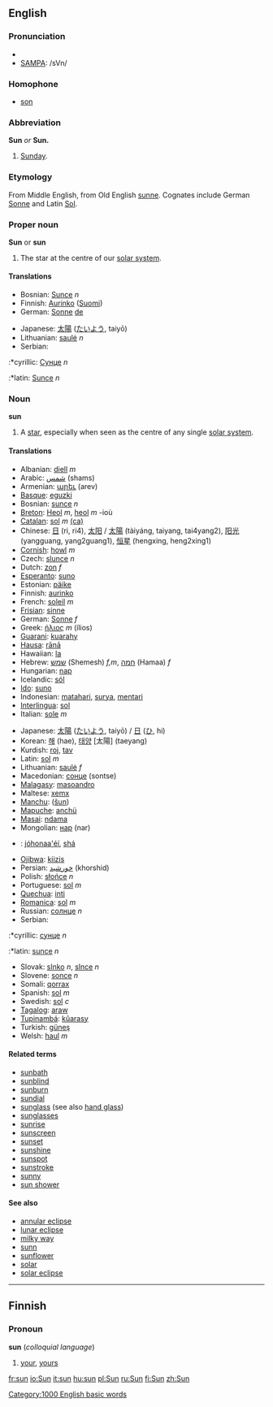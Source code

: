 ==English==
===Pronunciation===
*{{AHD|/sŭn/}}
*[[SAMPA]]: /sVn/
===Homophone===
*[[son]]
===Abbreviation===
'''Sun''' ''or'' '''Sun.'''
# [[Sunday]].

===Etymology===
From Middle English, from Old English [[sunne]]. Cognates include German [[Sonne]] and Latin [[Sol]].
===Proper noun===
'''Sun''' or '''sun'''
# The star at the centre of our [[solar system]].
====Translations====
{{top}}
*Bosnian: [[Sunce]] ''n''
*Finnish: [[Aurinko]] ([[:fi:Aurinko|Suomi]])
*German: [[Sonne]] [[:de:Sonne|de]]
{{mid}}
*Japanese: [[太陽]] ([[たいよう]], taiyō)
*Lithuanian: [[saulė]] ''n''
*Serbian:
:*cyrillic: [[Сунце]] ''n''
:*latin: [[Sunce]] ''n''
{{bottom}}

===Noun===
'''sun'''
# A [[star]], especially when seen as the centre of any single [[solar system]].
====Translations====
{{top}}
*Albanian: [[diell]] ''m''
*Arabic: [[شمس]] (shams)
*Armenian: [[արեւ]] (arev)
*[[Basque]]: [[eguzki]]
*Bosnian: [[sunce]] ''n''
*[[Breton]]: [[Heol]] ''m'', [[heol]] ''m'' -ioù
*[[Catalan]]: [[sol]] ''m'' [[:ca:sol|(ca)]]
*Chinese: [[日]] (ri, ri4), [[太阳]] / [[太陽]] (tàiyáng, taiyang, tai4yang2), [[阳光]] (yangguang, yang2guang1), [[恒星]] (hengxing, heng2xing1)
*[[Cornish]]: [[howl]] ''m''
*Czech: [[slunce]]  ''n''
*Dutch: [[zon]] ''f''
*[[Esperanto]]: [[suno]]
*Estonian: [[päike]]
*Finnish: [[aurinko]]
*French: [[soleil]] ''m''
*[[Frisian]]: [[sinne]]
*German: [[Sonne]] ''f''
*Greek: [[ήλιος]] ''m'' (ílios)
*[[Guarani]]: [[kuarahy]]
*[[Hausa]]: [[rānā]]
*Hawaiian: [[la]]
*Hebrew: [[שמש]] (Shemesh) ''f,m'', [[חמה]] (Hamaa) ''f''
*Hungarian: [[nap]]
*Icelandic: [[sól]]
*[[Ido]]: [[suno]]
*Indonesian: [[matahari]], [[surya]], [[mentari]]
*[[Interlingua]]: [[sol]]
*Italian: [[sole]] ''m''
{{mid}}
*Japanese: [[太陽]] ([[たいよう]], taiyō) / [[日]] ([[ひ]], hi)
*Korean: [[해]] (hae), [[태양]] [太陽] (taeyang)
*Kurdish: [[roj]], [[tav]]
*Latin: [[sol]] ''m''
*Lithuanian: [[saulė]] ''f''
*Macedonian: [[сонце]] (sontse)
*[[Malagasy]]: [[masoandro]]
*Maltese: [[xemx]]
*[[Manchu]]: ([[šun]])
*[[Mapuche]]: [[anchü]]
*[[Masai]]: [[ndama]]
*Mongolian: [[нар]] (nar)
*{{nv}}: [[jóhonaa'éí]], [[shá]]
*[[Ojibwa]]: [[kiizis]]
*Persian: [[خورشید]] (khorshid)
*Polish: [[słońce]] ''n''
*Portuguese: [[sol]] ''m''
*[[Quechua]]: [[inti]]
*[[Romanica]]: [[sol]] ''m''
*Russian: [[солнце]] ''n''
*Serbian:
:*cyrillic: [[сунце]] ''n''
:*latin: [[sunce]] ''n''
*Slovak: [[slnko]] ''n'', [[slnce]] ''n''
*Slovene: [[sonce]] ''n''
*Somali: [[qorrax]]
*Spanish: [[sol]] ''m''
*Swedish: [[sol]] ''c''
*[[Tagalog]]: [[araw]]
*[[Tupinambá]]: [[kûarasy]]
*Turkish: [[güneş]]
*Welsh: [[haul]] ''m''
{{bottom}}

====Related terms====
*[[sunbath]]
*[[sunblind]]
*[[sunburn]]
*[[sundial]]
*[[sunglass]] (see also [[hand glass]])
*[[sunglasses]]
*[[sunrise]]
*[[sunscreen]]
*[[sunset]]
*[[sunshine]]
*[[sunspot]]
*[[sunstroke]]
*[[sunny]]
*[[sun shower]]

====See also====
*[[annular eclipse]]
*[[lunar eclipse]]
*[[milky way]]
*[[sunn]]
*[[sunflower]]
*[[solar]]
*[[solar eclipse]]

----

==Finnish==
===Pronoun===
'''sun''' (''colloquial language'')
#[[your]], [[yours]]

[[Category:1000 English basic words]]

[[fr:sun]]
[[io:Sun]]
[[it:sun]]
[[hu:sun]]
[[pl:Sun]]
[[ru:Sun]]
[[fi:Sun]]
[[zh:Sun]]